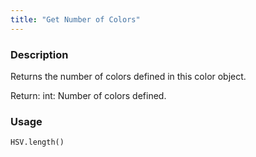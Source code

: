 ```yaml
---
title: "Get Number of Colors"
---
```


### Description

Returns the number of colors defined in this color object.

Return:
    int: Number of colors defined.

### Usage

<pre><code class='language-python'>HSV.length()</code></pre>
